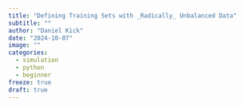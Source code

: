 ```yaml
---
title: "Defining Training Sets with _Radically_ Unbalanced Data"
subtitle: ""
author: "Daniel Kick"
date: "2024-10-07"
image: ""
categories: 
  - simulation
  - python
  - beginner
freeze: true
draft: true
---
```


<!-- ```{python} -->
<!-- # lets do some hypothetical clustering -->
<!-- import numpy as np -->
<!-- import matplotlib.pyplot as plt -->


<!-- rng = np.random.default_rng(seed=42) -->

<!-- cvf = 5 -->
<!-- k = 100 -->


<!-- # best case  -->
<!-- # cluster_count = rng.integers(10, 11, k) -->

<!-- cluster_count = rng.integers(1, 100, k) -->

<!-- cluster_count = np.ceil(rng.exponential(10, k)).astype(int) -->

<!-- # # cluster_count = np.ceil(rng.pareto(10, k)*10.).astype(int) # less extreme pareto -->

<!-- # cluster_count = np.ceil(rng.pareto(2, k)*10.).astype(int) # more extreme pareto -->


<!-- cluster_ids   = np.linspace(0, (k-1), k).astype(int) -->
<!-- # print(cluster_count) -->

<!-- # noisily order with respect to size -->
<!-- def noisily_order(cct = cluster_count): -->
<!--     k = cct.shape[0] -->
<!--     cid = np.linspace(0, (k-1), k).astype(int) -->

<!--     out = np.zeros_like(cct) -->
<!--     for i in range(k): -->
<!--         # draw cluster proportionate to cluster size -->
<!--         # _ = rng.choice(cid, 1, p=cct/cct.sum())[0] -->

<!--         # Trying to decrease test set cluster iou with a normalization factor -->
<!--         probs = cct + cluster_count.mean() -->


<!--         _ = rng.choice(cid, 1, p=(probs)/probs.sum() )[0] -->
<!--         out[i] = _ -->
<!--         cct = cct[cid != _] -->
<!--         cid = cid[cid != _] -->
<!--     return out -->

<!-- _ = plt.hist(cluster_count) -->






<!-- ``` -->

<!-- ```{python} -->
<!-- cluster_count.mean() -->
<!-- ``` -->

<!-- ```{python} -->

<!-- reorder = [noisily_order(cct = cluster_count) for fold in range(cvf)] -->

<!-- _ = np.concatenate([cluster_count[e][:, None] for e in reorder], axis = 1) -->

<!-- # calculate cumulative percent of dataset -->
<!-- _pr = (_/cluster_count.sum()).cumsum(axis=0) -->
<!-- ``` -->

<!-- ```{python} -->
<!-- plt.imshow(_.T) -->
<!-- ``` -->


<!-- ```{python} -->
<!-- plt.plot(_pr) -->
<!-- ``` -->

<!-- ```{python} -->
<!-- plt.imshow(_pr.T) -->
<!-- ``` -->

<!-- ```{python} -->
<!-- # for fold in range(cvf)], -->
<!-- fold = 0 -->


<!-- # cluster ints for the validation/test sets -->
<!-- val = {fold: reorder[fold][(_pr[:, fold] > .80)] for fold in range(cvf)} -->
<!-- val = {k: set(val[k]) for k in val} -->
<!-- # _[(_pr[:, fold] > .80), fold] -->


<!-- ``` -->


<!-- ```{python} -->
<!-- iou = np.zeros((cvf, cvf)) -->

<!-- for i in val: -->
<!--     for j in val: -->
<!--         iou[i,j] = len(set.intersection(val[i], val[j]))/len(set.union(val[i], val[j])) -->


<!-- # This is kinda fancy indexing to select the upper triangle without diagonal -->
<!-- plt.hist( iou[np.tril(np.ones_like(iou)) == 0] ) -->

<!-- print(iou) -->

<!-- ``` -->

